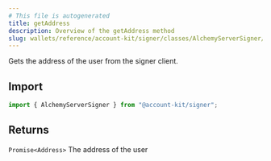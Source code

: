 ```yaml
---
# This file is autogenerated
title: getAddress
description: Overview of the getAddress method
slug: wallets/reference/account-kit/signer/classes/AlchemyServerSigner/getAddress
---
```


Gets the address of the user from the signer client.

## Import

```ts
import { AlchemyServerSigner } from "@account-kit/signer";
```

## Returns

`Promise<Address>`
The address of the user
